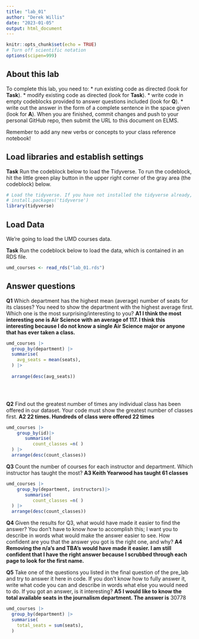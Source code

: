 ```yaml
---
title: "lab_01"
author: "Derek Willis"
date: "2023-01-05"
output: html_document
---
```


```r
knitr::opts_chunk$set(echo = TRUE)
# Turn off scientific notation
options(scipen=999)
```

## About this lab

To complete this lab, you need to: \* run existing code as directed (look for **Task**). \* modify existing code as directed (look for **Task**). \* write code in empty codeblocks provided to answer questions included (look for **Q**). \* write out the answer in the form of a complete sentence in the space given (look for **A**). When you are finished, commit changes and push to your personal GitHub repo, then submit the URL to this document on ELMS.

Remember to add any new verbs or concepts to your class reference notebook!

## Load libraries and establish settings

**Task** Run the codeblock below to load the Tidyverse. To run the codeblock, hit the little green play button in the upper right corner of the gray area (the codeblock) below.

```r
# Load the tidyverse. If you have not installed the tidyverse already, remove the # from the next line and run it first.  
# install.packages('tidyverse')
library(tidyverse)
```

## Load Data

We're going to load the UMD courses data.

**Task** Run the codeblock below to load the data, which is contained in an RDS file.

```r
umd_courses <- read_rds("lab_01.rds")
```

## Answer questions

**Q1** Which department has the highest mean (average) number of seats for its classes? You need to show the department with the highest average first. Which one is the most surprising/interesting to you? **A1 I think the most interesting one is Air Science with an average of 117. I think this interesting because I do not know a single Air Science major or anyone that has ever taken a class.**

```r
umd_courses |>   
  group_by(department) |>
  summarise(
    avg_seats = mean(seats),
  ) |> 
    
  arrange(desc(avg_seats))


 
```

**Q2** Find out the greatest number of times any individual class has been offered in our dataset. Your code must show the greatest number of classes first. **A2 22 times. Hundreds of class were offered 22 times**

```r
umd_courses |> 
    group_by(id)|>
       summarise( 
          count_classes =n( )
  ) |>
  arrange(desc(count_classes))

```

**Q3** Count the number of courses for each instructor and department. Which instructor has taught the most? **A3 Keith Yearwood has taught 61 classes**

```r
umd_courses |> 
    group_by(department, instructors)|>
       summarise( 
          count_classes =n( )
  ) |>
  arrange(desc(count_classes))
```

**Q4** Given the results for Q3, what would have made it easier to find the answer? You don't have to know *how* to accomplish this; I want you to describe in words what would make the answer easier to see. How confident are you that the answer you got is the right one, and why? **A4 Removing the n/a's and TBA's would have made it easier. I am still confident that I have the right answer because I scrubbed through each page to look for the first name.**

**Q5** Take one of the questions you listed in the final question of the pre_lab and try to answer it here in code. If you don't know how to fully answer it, write what code you can and describe in words what else you would need to do. If you got an answer, is it interesting? **A5 I would like to know the total available seats in the journalism department. The answer is** 30778

```r
umd_courses |>
  group_by(department) |>
  summarise(
    total_seats = sum(seats),
  )

```
